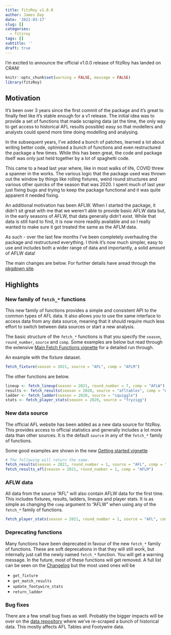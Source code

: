 ```yaml
---
title: fitzRoy v1.0.0
author: James Day
date: '2021-03-17'
slug: []
categories:
  - fitzroy
tags: []
subtitle: ''
draft: true
---
```


I'm excited to announce the official v1.0.0 release of fitzRoy has landed on CRAN!

```r
knitr::opts_chunk$set(warning = FALSE, message = FALSE)
library(fitzRoy)
```
## Motivation
It's been over 3 years since the first commit of the package and it's great to finally feel like it's stable enough for a v1 release. The initial idea was to provide a set of functions that made scraping data (at the time, the only way to get access to historical AFL results possible) easy so that modellers and analysts could spend more time doing modelling and analysing. 

In the subsequent years, I've added a bunch of patches, learned a lot about writing better code, optimised a bunch of functions and even restructured the package a few times. While this has been great, the code and package itself was only just held together by a lot of spaghetti code.

This came to a head last year where, like in most walks of life, COVID threw a spanner in the works. The various logic that the package used was thrown out the window by things like rolling fixtures, weird round structures and various other quircks of the season that was 2020. I spent much of last year just fixing bugs and trying to keep the package functional and it was quite apparent it needed fixing.

An additional motivation has been AFLW. When I started the package, it didn't sit great with me that we weren't able to provide basic AFLW data but, in the early seasons of AFLW, that data generally didn't exist. While that data is still hard to find, it is now more readily available and so I really wanted to make sure it got treated the same as the AFLM data. 

As such - over the last few months I've been completely overhauling the package and restructured everything. I think it's now much simpler, easy to use and includes both a wider range of data and importantly, a solid amount of AFLW data! 

The main changes are below. For further details have aread through the [pkgdown site](https://jimmyday12.github.io/fitzRoy/).

## Highlights

### New family of `fetch_*` functions
This new family of functions provides a simple and consistent API to the common types of AFL data. It also allows you to use the same interface to access data from any data source, meaning that it should require much less effort to switch between data sources or start a new analysis. 

The basic structure of the `fetch_*` functions is that you specify the `season`, `round_number`, `source` and `comp`. Some examples are below but read through the extensive [Main Fetch Functions vignette](https://jimmyday12.github.io/fitzRoy/articles/main-fetch-functions.html) for a detailed run through.

An example with the fixture dataset. 

```r
fetch_fixture(season = 2021, source = "AFL", comp = "AFLM")
```

The other functions are below. 

```r
lineup <- fetch_lineup(season = 2021, round_number = 7, comp = "AFLW")
results <- fetch_results(season = 2020, source = "afltables", comp = "AFLW")
ladder <- fetch_ladder(season = 2020, source = "squiggle")
stats <- fetch_player_stats(season = 2020, source = "fryzigg")
```

### New data source
The official AFL website has been added as a new data source for fitzRoy. This provides access to official statistics and generally includes a lot more data than other sources. It is the default `source` in any of the `fetch_*` family of functions. 

Some good examples are shown in the new [Getting started vignette](https://jimmyday12.github.io/fitzRoy/articles/fitzRoy.html)

```r
# The following will return the same. 
fetch_results(season = 2021, round_number = 1, source = "AFL", comp = "AFLM")
fetch_results_afl(season = 2021, round_number = 1, comp = "AFLM")
```

### AFLW data
All data from the source "AFL" will also contain AFLW data for the first time. This includes fixtures, results, ladders, lineups and player stats. It is as simple as changing the `comp` argument to "AFLW" when using any of the `fetch_*` family of functions.

```r
fetch_player_stats(season = 2021, round_number = 1, source = "AFL", comp = "AFLW")
```

### Deprecating functions
Many functions have been deprecated in favour of the new `fetch_*` family of functions. These are soft deprecations in that they will still work, but internally just call the newly named `fetch_*` function. You will get a warning message. In the future, most of these functions will get removed. A full list can be seen on the [Changelog](https://jimmyday12.github.io/fitzRoy/news/index.html#deprecated-functions) but the most used ones will be

* `get_fixture`
* `get_match_results`
* `update_footywire_stats`
* `return_ladder`

### Bug fixes
There are a few small bug fixes as well. Probably the bigger impacts will be over on the [data repository](https://github.com/jimmyday12/fitzRoy_data/) where we've re-scraped a bunch of historical data. This mostly affects AFL Tables and Footywire data. 

